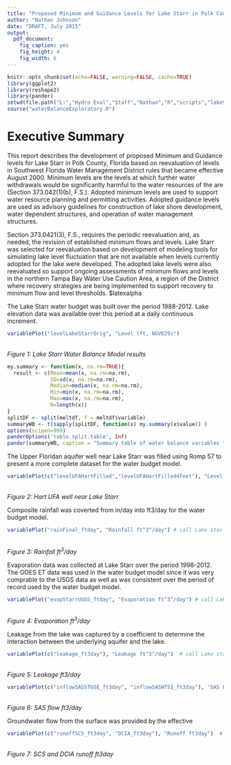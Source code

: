 ```yaml
---
title: "Proposed Minimum and Guidance Levels for Lake Starr in Polk County, Florida"
author: "Nathan Johnson"
date: "DRAFT, July 2015"
output:
  pdf_document:
    fig_caption: yes
    fig_height: 4
    fig_width: 6
---
```


```r
knitr::opts_chunk$set(echo=FALSE, warning=FALSE, cache=TRUE)
library(ggplot2)
library(reshape2)
library(pander)
setwd(file.path("L:","Hydro Eval","Staff","Nathan","R","scripts","lakeStarrMFL"))
source("waterBalanceExploratory.R")
```

# Executive Summary

This report describes the development of proposed Minimum and Guidance levels for Lake Starr in Polk County, Florida based on reevaluation of levels in Southwest Florida Water Management District rules that became effective August 2000. Minimum levels are the levels at which further water withdrawals would be significantly harmful to the water resources of the are (Section 373.042(1)(b), F.S.). Adopted minimum levels are used to support water resource planning and permitting activities. Adopted guidance levels are used as advisory guidelines for construction of lake shore development, water dependent structures, and operation of water management structures.

Section 373.0421(3), F.S., requires the periodic reevaluation and, as needed, the revision of established minimum flows and levels. Lake Starr was selected for reevaluation based on development of modeling tools for simulating lake level fluctuation that are not available when levels currently adopted for the lake were developed. The adopted lake levels were also reevaluated so support ongoing assessments of minimum flows and levels in the northern Tampa Bay Water Use Caution Area, a region of the District where recovery strategies are being implemented to support recovery to minimum flow and level thresholds. $latexalpha

[//]:comment
[//]:ft^3^
[//]:ft~3~

The Lake Starr water budget was built over the period 1988-2012. Lake elevation data was available over this period at a daily continuous increment. 

```r
variablePlot("levelLakeStarrOrig", "Level (ft, NGVD29)")
```
\
*Figure 1: Lake Starr Water Balance Model results*

```r
my.summary <- function(x, na.rm=TRUE){
  result <- c(Mean=mean(x, na.rm=na.rm),
              SD=sd(x, na.rm=na.rm),
              Median=median(x, na.rm=na.rm),
              Min=min(x, na.rm=na.rm),
              Max=max(x, na.rm=na.rm), 
              N=length(x))
}
splitDF <- split(meltdf, f = meltdf$variable)
summaryWB <- t(sapply(splitDF, function(x) my.summary(x$value)) )
options(scipen=999)
panderOptions('table.split.table', Inf)
pander(summaryWB, caption = "Summary table of water balance variables for calibration")
```

The Upper Floridan aquifer well near Lake Starr was filled using Romp 57 to present a more complete dataset for the water budget model.

```r
variablePlot(c("levelUFAHartFilled","levelUFAHartFilled4Feet"), "Level (ft, NGVD29)")  # call Lake star plot
```
\
*Figure 2: Hart UFA well near Lake Starr*

Composite rainfall was coverted from in/day into ft3/day for the water budget model. 

```r
variablePlot("rainFinal_ftday", "Rainfall ft^3^/day") # call Lake star plot
```
\
*Figure 3: Rainfall ft^3^/day*

Evaporation data was collected at Lake Starr over the period 1998-2012. The GOES ET data was used in the water budget model since it was very comprable to the USGS data as well as was consistent over the period of record used by the water budget model.

```r
variablePlot("evapStarrUSGS_ftday", "Evaporation ft^3^/day") # call Lake star plot
```
\
*Figure 4: Evaporation ft^3^/day*

Leakage from the lake was captured by a coefficient to determine the interaction between the underlying aquifer and the lake. 

```r
variablePlot(c("leakage_ft3day"), "Leakage ft^3^/day")  # call Lake star plot
```
\
*Figure 5: Leakage ft3/day*

```r
variablePlot(c("inflowSASSTUSE_ft3day", "inflowSASWTS1_ft3day"), 'SAS Flow ft^3/day')  # call Lake star plot
```
\
*Figure 6: SAS flow ft3/day*

Groundwater flow from the surface was provided by the effective

```r
variablePlot(c("runoffSCS_ft3day", "DCIA_ft3day"), "Runoff ft3day")  # call Lake star plot
```
\
*Figure 7: SCS and DCIA runoff ft3day*
